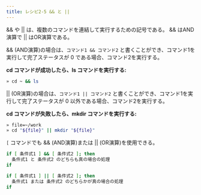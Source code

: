```yaml
---
title: レシピ2-5 && と ||
---
```



&& や || は、複数のコマンドを連結して実行するための記号である。
&& はAND演算で || はOR演算である。

&& (AND演算)の場合は、`コマンド1 && コマンド2` と書くことができ、コマンド1を実行して完了ステータスが 0 である場合、コマンド2を実行する。

**cd コマンドが成功したら、ls コマンドを実行する:**
```bash
» cd ~ && ls 
```

|| (OR演算)の場合は、`コマンド1 || コマンド2` と書くことができ、コマンド1を実行して完了ステータスが 0 以外である場合、コマンド2を実行する。

**cd コマンドが失敗したら、mkdir コマンドを実行する:**
```bash
» file=~/work
» cd "${file}" || mkdir "${file}"
```

`[` コマンドでも && (AND演算)または || (OR演算)を使用できる。

```bash
if [ 条件式1 ] && [ 条件式2 ]; then
  条件式1 と 条件式2 のどちらも真の場合の処理
if

if [ 条件式1 ] || [ 条件式2 ]; then
  条件式1 または 条件式2 のどちらかが真の場合の処理
if
```
